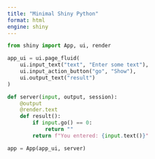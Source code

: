 ```yaml
---
title: "Minimal Shiny Python"
format: html
engine: shiny
---
```


```python
from shiny import App, ui, render

app_ui = ui.page_fluid(
    ui.input_text("text", "Enter some text"),
    ui.input_action_button("go", "Show"),
    ui.output_text("result")
)

def server(input, output, session):
    @output
    @render.text
    def result():
        if input.go() == 0:
            return ""
        return f"You entered: {input.text()}"

app = App(app_ui, server)
```
